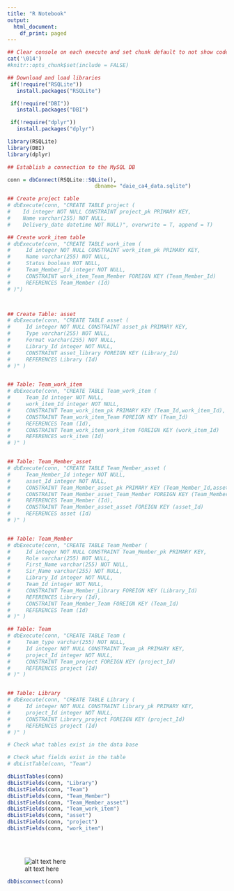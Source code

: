 ```yaml
---
title: "R Notebook"
output:
  html_document:
    df_print: paged
---
```




```r
## Clear console on each execute and set chunk default to not show code
cat('\014')
#knitr::opts_chunk$set(include = FALSE)
```




```r
## Download and load libraries
 if(!require("RSQLite"))
   install.packages("RSQLite")

 if(!require("DBI"))
   install.packages("DBI")

 if(!require("dplyr"))
   install.packages("dplyr")

library(RSQLite)
library(DBI)
library(dplyr)
```




```r
## Establish a connection to the MySQL DB

conn = dbConnect(RSQLite::SQLite(),
                            dbname= "daie_ca4_data.sqlite")
```


```r
## Create project table
# dbExecute(conn, "CREATE TABLE project (
#    Id integer NOT NULL CONSTRAINT project_pk PRIMARY KEY,
#    Name varchar(255) NOT NULL,
#    Delivery_date datetime NOT NULL)", overwrite = T, append = T)

## Create work_item table
# dbExecute(conn, "CREATE TABLE work_item (
#     Id integer NOT NULL CONSTRAINT work_item_pk PRIMARY KEY,
#     Name varchar(255) NOT NULL,
#     Status boolean NOT NULL,
#     Team_Member_Id integer NOT NULL,
#     CONSTRAINT work_item_Team_Member FOREIGN KEY (Team_Member_Id)
#     REFERENCES Team_Member (Id)
# )")



## Create Table: asset
# dbExecute(conn, "CREATE TABLE asset (
#     Id integer NOT NULL CONSTRAINT asset_pk PRIMARY KEY,
#     Type varchar(255) NOT NULL,
#     Format varchar(255) NOT NULL,
#     Library_Id integer NOT NULL,
#     CONSTRAINT asset_library FOREIGN KEY (Library_Id)
#     REFERENCES Library (Id)
# )" )


## Table: Team_work_item
# dbExecute(conn, "CREATE TABLE Team_work_item (
#     Team_Id integer NOT NULL,
#     work_item_Id integer NOT NULL,
#     CONSTRAINT Team_work_item_pk PRIMARY KEY (Team_Id,work_item_Id),
#     CONSTRAINT Team_work_item_Team FOREIGN KEY (Team_Id)
#     REFERENCES Team (Id),
#     CONSTRAINT Team_work_item_work_item FOREIGN KEY (work_item_Id)
#     REFERENCES work_item (Id)
# )" )


## Table: Team_Member_asset
# dbExecute(conn, "CREATE TABLE Team_Member_asset (
#     Team_Member_Id integer NOT NULL,
#     asset_Id integer NOT NULL,
#     CONSTRAINT Team_Member_asset_pk PRIMARY KEY (Team_Member_Id,asset_Id),
#     CONSTRAINT Team_Member_asset_Team_Member FOREIGN KEY (Team_Member_Id)
#     REFERENCES Team_Member (Id),
#     CONSTRAINT Team_Member_asset_asset FOREIGN KEY (asset_Id)
#     REFERENCES asset (Id)
# )" )


## Table: Team_Member
# dbExecute(conn, "CREATE TABLE Team_Member (
#     Id integer NOT NULL CONSTRAINT Team_Member_pk PRIMARY KEY,
#     Role varchar(255) NOT NULL,
#     First_Name varchar(255) NOT NULL,
#     Sir_Name varchar(255) NOT NULL,
#     Library_Id integer NOT NULL,
#     Team_Id integer NOT NULL,
#     CONSTRAINT Team_Member_Library FOREIGN KEY (Library_Id)
#     REFERENCES Library (Id),
#     CONSTRAINT Team_Member_Team FOREIGN KEY (Team_Id)
#     REFERENCES Team (Id)
# )" )

## Table: Team
# dbExecute(conn, "CREATE TABLE Team (
#     Team_type varchar(255) NOT NULL,
#     Id integer NOT NULL CONSTRAINT Team_pk PRIMARY KEY,
#     project_Id integer NOT NULL,
#     CONSTRAINT Team_project FOREIGN KEY (project_Id)
#     REFERENCES project (Id)
# )" )


## Table: Library
# dbExecute(conn, "CREATE TABLE Library (
#     Id integer NOT NULL CONSTRAINT Library_pk PRIMARY KEY,
#     project_Id integer NOT NULL,
#     CONSTRAINT Library_project FOREIGN KEY (project_Id)
#     REFERENCES project (Id)
# )" )


```


```r

# Check what tables exist in the data base

# Check what fields exist in the table
# dbListTable(conn, "Team")

dbListTables(conn)
dbListFields(conn, "Library")
dbListFields(conn, "Team")
dbListFields(conn, "Team_Member")
dbListFields(conn, "Team_Member_asset")
dbListFields(conn, "Team_work_item")
dbListFields(conn, "asset")
dbListFields(conn, "project")
dbListFields(conn, "work_item")
 
 
 

```


![alt text here](daie_ca4_er_diagram_Physical_Export-2023-01-14_21-47.png)

```r

dbDisconnect(conn) 

```


